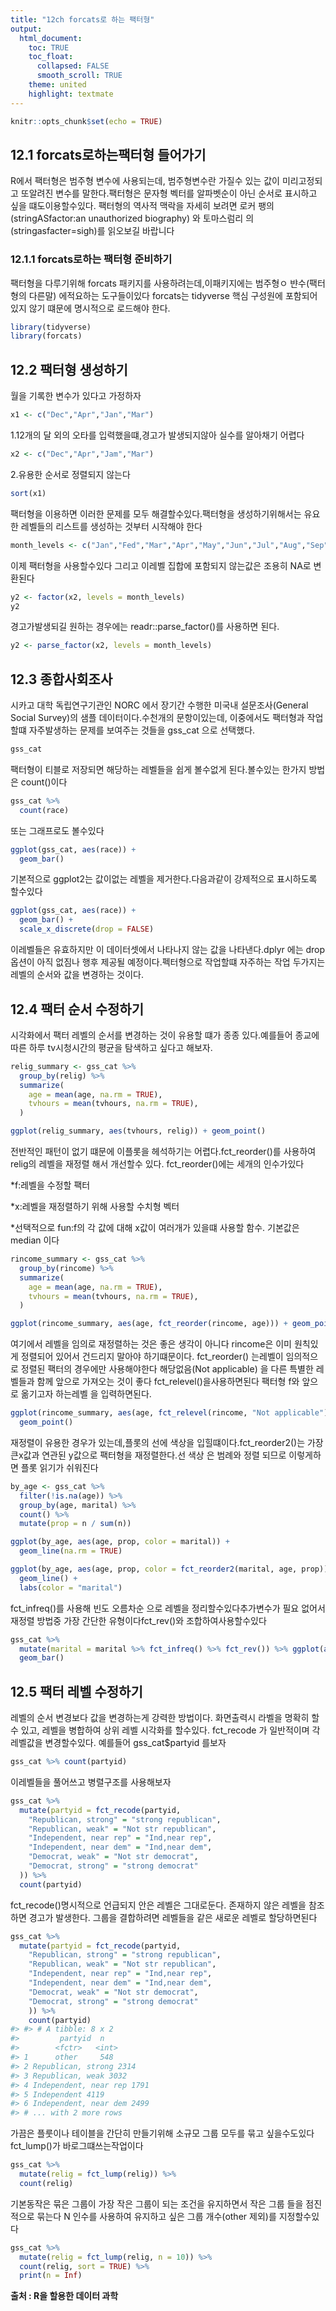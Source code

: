 ```yaml
---
title: "12ch forcats로 하는 팩터형"
output:
  html_document:
    toc: TRUE
    toc_float:
      collapsed: FALSE
      smooth_scroll: TRUE
    theme: united
    highlight: textmate
---
```


```r
knitr::opts_chunk$set(echo = TRUE)
```

## 12.1 forcats로하는팩터형 들어가기
R에서 팩터형은 범주형 변수에 사용되는데, 범주형변수란 가질수 있는 값이 미리고정되고 또알려진 변수를 말한다.팩터형은 문자형 벡터를 알파벳순이 아닌 순서로 표시하고 싶을 떄도이용할수있다. 팩터형의 역사적 맥락을 자세히 보려면 로커 팽의 (stringASfactor:an unauthorized biography) 와 토마스럼리 의
 (stringasfacter=sigh)를 읽오보길 바랍니다
 

### 12.1.1 forcats로하는 팩터형 준비하기
팩터형을 다루기위해 forcats 패키지를 사용하려는데,이패키지에는 범주형ㅇ 뱐수(팩터형의 다른말)
에적요하는 도구들이있다 forcats는 tidyverse 핵심 구성원에 포함되어있지 않기 떄문에 명시적으로 로드해야 한다.

```r
library(tidyverse)
library(forcats)
```

## 12.2 팩터형 생성하기
월을 기록한 변수가 있다고 가정하자

```r
x1 <- c("Dec","Apr","Jan","Mar")
```

1.12개의 달 외의 오타를 입력했을떄,경고가 발생되지않아 실수를 알아채기 어렵다
```r
x2 <- c("Dec","Apr","Jam","Mar")
```

2.유용한 순서로 정렬되지 않는다
```r
sort(x1)
```

팩터형을 이용하면 이러한 문제를 모두 해결할수있다.팩터형을 생성하기위해서는 유요한 레벨들의 리스트를 생성하는 것부터 시작해야 한다

```r
month_levels <- c("Jan","Fed","Mar","Apr","May","Jun","Jul","Aug","Sep","Oct","Nov","Dec")
```

이제 팩터형을 사용할수있다
그리고 이레벨 집합에 포함되지 않는값은 조용히 NA로 변환된다

```r
y2 <- factor(x2, levels = month_levels) 
y2

```

경고가발생되길 원하는 경우에는 readr::parse_factor()를 사용하면 된다.

```r
y2 <- parse_factor(x2, levels = month_levels)

```

## 12.3 종합사회조사
시카고 대학 독립연구기관인 NORC 에서 장기간 수행한 미국내 설문조사(General Social Survey)의 샘플 데이터이다.수천개의 문항이있는데, 이중에서도 팩터형과 작업할떄 자주발생하는 문제를 보여주는 것들을 gss_cat 으로 선택했다.

```r
gss_cat

```

팩터형이 티블로 저장되면 해당하는 레벨들을 쉽게 볼수없게 된다.볼수있는 한가지 방법은 count()이다

```r
gss_cat %>%
  count(race)

```

또는 그래프로도 볼수있다

```r
ggplot(gss_cat, aes(race)) +
  geom_bar()
```

기본적으로 ggplot2는 값이없는 레벨을 제거한다.다음과같이
강제적으로 표시하도록 할수있다


```r
ggplot(gss_cat, aes(race)) +
  geom_bar() +
  scale_x_discrete(drop = FALSE)
```


이레벨들은 유효하지만 이 데이터셋에서 나타나지 않는 값을 나타낸다.dplyr 에는 drop 옵션이 아직 없짐나 행후 제공될 예정이다.펙터형으로 작업할떄 자주하는 작업 두가지는 레벨의 순서와 값을 변경하는 것이다.


## 12.4 팩터 순서 수정하기
시각화에서 팩터 레벨의 순서를 변경하는 것이 유용할 떄가 종종 있다.예를들어 종교에 따른 하루 tv시청시간의 평균을 탐색하고 싶다고 해보자.

```r
relig_summary <- gss_cat %>%
  group_by(relig) %>%
  summarize(
    age = mean(age, na.rm = TRUE),
    tvhours = mean(tvhours, na.rm = TRUE),
  )

ggplot(relig_summary, aes(tvhours, relig)) + geom_point()
```

전반적인 패턴이 없기 떄문에 이플롯을 헤석하기는 어렵다.fct_reorder()를 사용하여 relig의 레벨을 재정렬 해서 개선할수 있다. fct_reorder()에는 세개의 인수가있다

*f:레벨을 수정할 팩터

*x:레벨을 재정렬하기 위해 사용할 수치형 벡터

*선택적으로 fun:f의 각 값에 대해 x값이 여러개가 있을떄 사용할 함수. 기본값은 median 이다


```r
rincome_summary <- gss_cat %>%
  group_by(rincome) %>%
  summarize(
    age = mean(age, na.rm = TRUE),
    tvhours = mean(tvhours, na.rm = TRUE),
  )

ggplot(rincome_summary, aes(age, fct_reorder(rincome, age))) + geom_point()
```

여기에서 레벨을 임의로 재정렬하는 것은 좋은 생각이 아니다
rincome은 이미 원칙있게 정렬되어 있어서 건드리지 말아야 하기떄문이다. fct_reorder() 는레벨이 임의적으로 정렬된 팩터의 경우에만 사용해야한다
해당없음(Not applicable) 을 다른 특별한 레벨들과 함께 앞으로 가져오는 것이 좋다 fct_relevel()을사용하면된다
팩터형 f와 앞으로 옮기고자 하는레벨 을 입력하면된다.

```r
ggplot(rincome_summary, aes(age, fct_relevel(rincome, "Not applicable"))) +
  geom_point()
```

재정렬이 유용한 경우가 있는데,플롯의 선에 색상을 입힐떄이다.fct_reorder2()는 가장 큰x값과 연관된 y값으로 팩터형을 재정렬한다.선 색상 은 범례와 정렬 되므로 이렇게하면
플롯 읽기가 쉬워진다

```r
by_age <- gss_cat %>%
  filter(!is.na(age)) %>%
  group_by(age, marital) %>%
  count() %>%
  mutate(prop = n / sum(n))

ggplot(by_age, aes(age, prop, color = marital)) +
  geom_line(na.rm = TRUE)

ggplot(by_age, aes(age, prop, color = fct_reorder2(marital, age, prop))) +
  geom_line() +
  labs(color = "marital")
```

fct_infreq()를 사용해 빈도 오름차순 으로 레벨을 정리할수있다추가변수가 필요 없어서 재정렬 방법중 가장 간단한 유형이다fct_rev()와 조합하여사용할수있다



```r
gss_cat %>%
  mutate(marital = marital %>% fct_infreq() %>% fct_rev()) %>% ggplot(aes(marital)) +
  geom_bar()
```

## 12.5 팩터 레벨 수정하기

레벨의 순서 변경보다 값을 변경하는게 강력한 방법이다.
화면출력시 라벨을 명확히 할수 있고, 레벨을 병합하여 상위 레벨 시각화를 할수있다. fct_recode 가 일반적이며 각레벨값을 변경할수있다. 예를들어 gss_cat$partyid 를보자

```r
gss_cat %>% count(partyid)

```

이레벨들을 풀어쓰고 병렬구조를 사용해보자


```r
gss_cat %>%
  mutate(partyid = fct_recode(partyid,
    "Republican, strong" = "strong republican",
    "Republican, weak" = "Not str republican",
    "Independent, near rep" = "Ind,near rep",
    "Independent, near dem" = "Ind,near dem",
    "Democrat, weak" = "Not str democrat",
    "Democrat, strong" = "strong democrat"
  )) %>%
  count(partyid)

```

fct_recode()명시적으로 언급되지 안은 레벨은 그대로둔다.
존재하지 않은 레벨을 참조하면 경고가 발생한다.
그룹을 결합하려면 레벨들을 같은 새로운 레벨로 할당하면된다

```r
gss_cat %>%
  mutate(partyid = fct_recode(partyid,
    "Republican, strong" = "strong republican",
    "Republican, weak" = "Not str republican",
    "Independent, near rep" = "Ind,near rep",
    "Independent, near dem" = "Ind,near dem",
    "Democrat, weak" = "Not str democrat",
    "Democrat, strong" = "strong democrat"
    )) %>%
    count(partyid)
#> #> # A tibble: 8 x 2
#>         partyid  n
#>        <fctr>   <int>
#> 1      other     548     
#> 2 Republican, strong 2314
#> 3 Republican, weak 3032
#> 4 Independent, near rep 1791
#> 5 Independent 4119
#> 6 Independent, near dem 2499
#> # ... with 2 more rows
```

가끔은 플룻이나 테이블을 간단히 만들기위해 소규모 그룹 모두를 묶고 싶을수도있다 fct_lump()가 바로그떄쓰는작업이다

```r
gss_cat %>%
  mutate(relig = fct_lump(relig)) %>%
  count(relig)

```


기본동작은 묶은 그룹이 가장 작은 그룹이 되는 조건을 유지하면서 작은 그룹 들을 점진적으로 묶는다
N 인수를 사용하여 유지하고 싶은 그룹 개수(other 제외)를 지정할수있다

```r
gss_cat %>%
  mutate(relig = fct_lump(relig, n = 10)) %>%
  count(relig, sort = TRUE) %>%
  print(n = Inf)

```

**출처 : R을 할용한 데이터 과학**  